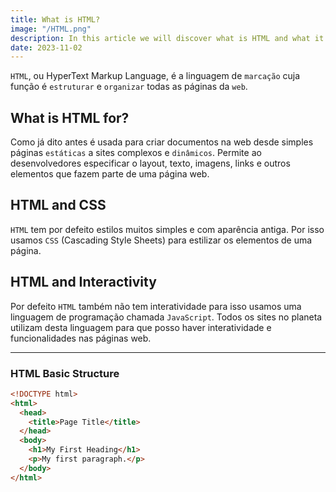 ```yaml
---
title: What is HTML?
image: "/HTML.png"
description: In this article we will discover what is HTML and what it is capable of.
date: 2023-11-02
---
```


`HTML`, ou HyperText Markup Language, é a linguagem de `marcação` cuja função é `estruturar` e `organizar` todas as páginas da `web`.

## What is HTML for?

Como já dito antes é usada para criar documentos na web desde simples páginas `estáticas` a sites complexos e `dinâmicos`.
Permite ao desenvolvedores especificar o layout, texto, imagens, links e outros elementos que fazem parte de uma página web.

## HTML and CSS

`HTML` tem por defeito estilos muitos simples e com aparência antiga. Por isso usamos `CSS` (Cascading Style Sheets) para estilizar os elementos de uma página.

## HTML and Interactivity
Por defeito `HTML` também não tem interatividade para isso usamos uma linguagem de programação chamada `JavaScript`. Todos os sites no planeta utilizam desta linguagem para que posso haver interatividade e funcionalidades nas páginas web.

---

### HTML Basic Structure


```html showLineNumbers
<!DOCTYPE html>
<html>
  <head>
    <title>Page Title</title>
  </head>
  <body>
    <h1>My First Heading</h1>
    <p>My first paragraph.</p>
  </body>
</html>
```